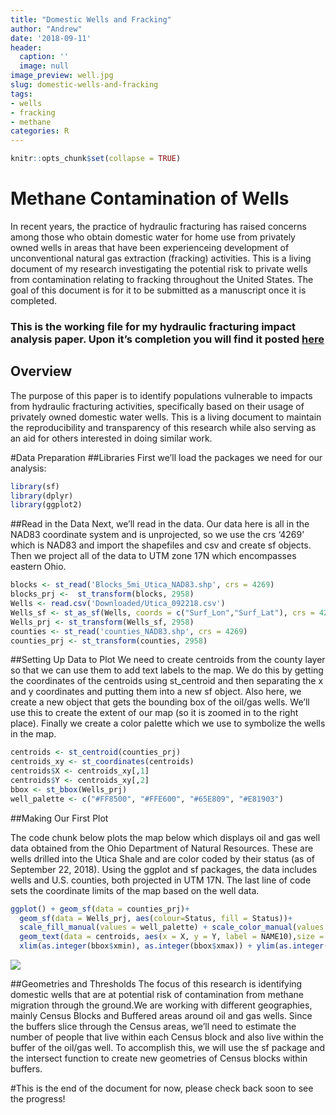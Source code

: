 ```yaml
---
title: "Domestic Wells and Fracking"
author: "Andrew"
date: '2018-09-11'
header:
  caption: ''
  image: null
image_preview: well.jpg
slug: domestic-wells-and-fracking
tags:
- wells
- fracking
- methane
categories: R
---
```


```r
knitr::opts_chunk$set(collapse = TRUE)
```

# Methane Contamination of Wells

In recent years, the practice of hydraulic fracturing has raised concerns among those who obtain domestic water for home use from privately owned wells in areas that have been experienceing development of unconventional natural gas extraction (fracking) activities. This is a living document of my research investigating the potential risk to private wells from contamination relating to fracking throughout the United States. The goal of this document is for it to be submitted as a manuscript once it is completed.


### This is the working file for my hydraulic fracturing impact analysis paper. Upon it's completion you will find it posted [here](https://amurraygeo.com)


## Overview

  The purpose of this paper is to identify populations vulnerable to impacts from hydraulic fracturing activities, specifically based on their usage of privately owned domestic water wells. This is a living document to maintain the reproducibility and transparency of this research while also serving as an aid for others interested in doing similar work.

#Data Preparation
##Libraries
First we'll load the packages we need for our analysis:
```r
library(sf)
library(dplyr)
library(ggplot2)
```

##Read in the Data
Next, we'll read in the data. Our data here is all in the NAD83 coordinate system and is unprojected, so we use the crs '4269' which is NAD83 and import the shapefiles and csv and create sf objects. Then we project all of the data to UTM zone 17N which encompasses eastern Ohio.
```r
blocks <- st_read('Blocks_5mi_Utica_NAD83.shp', crs = 4269)
blocks_prj <-  st_transform(blocks, 2958)
Wells <- read.csv('Downloaded/Utica_092218.csv')
Wells_sf <- st_as_sf(Wells, coords = c("Surf_Lon","Surf_Lat"), crs = 4269)
Wells_prj <- st_transform(Wells_sf, 2958)
counties <- st_read('counties_NAD83.shp', crs = 4269)
counties_prj <- st_transform(counties, 2958)
```

##Setting Up Data to Plot
We need to create centroids from the county layer so that we can use them to add text labels to the map. We do this by getting the coordinates of the centroids using st_centroid and then separating the x and y coordinates and putting them into a new sf object. Also here, we create a new object that gets the bounding box of the oil/gas wells. We'll use this to create the extent of our map (so it is zoomed in to the right place). Finally we create a color palette which we use to symbolize the wells in the map.
```r
centroids <- st_centroid(counties_prj)
centroids_xy <- st_coordinates(centroids)
centroids$X <- centroids_xy[,1]
centroids$Y <- centroids_xy[,2]
bbox <- st_bbox(Wells_prj)
well_palette <- c("#FF8500", "#FFE600", "#65E809", "#E81903")
```


##Making Our First Plot

  The code chunk below plots the map below which displays oil and gas well data obtained from the Ohio Department of Natural Resources. These are wells drilled into the Utica Shale and are color coded by their status (as of September 22, 2018). Using the ggplot and sf packages, the data includes wells and U.S. counties, both projected in UTM 17N. The last line of code sets the coordinate limits of the map based on the well data.

```r
ggplot() + geom_sf(data = counties_prj)+
  geom_sf(data = Wells_prj, aes(colour=Status, fill = Status))+ 
  scale_fill_manual(values = well_palette) + scale_color_manual(values = well_palette)+
  geom_text(data = centroids, aes(x = X, y = Y, label = NAME10),size = 2.5)+
  xlim(as.integer(bbox$xmin), as.integer(bbox$xmax)) + ylim(as.integer(bbox$ymin), as.integer(bbox$ymax))
```


![](/img/Utica_Wells.png)


##Geometries and Thresholds
  The focus of this research is identifying domestic wells that are at potential risk of contamination from methane migration through the ground.We are working with different geographies, mainly Census Blocks and Buffered areas around oil and gas wells. Since the buffers slice through the Census areas, we'll need to estimate the number of people that live within each Census block and also live within the buffer of the oil/gas well. To accomplish this, we will use the sf package and the intersect function to create new geometries of Census blocks within buffers.
  
  
#This is the end of the document for now, please check back soon to see the progress!



